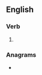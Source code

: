 ==English==

===Verb===
{{head|en|verb form}}

# {{en-past of|abstrude}}

===Anagrams===
* {{anagrams|en|debutards}}